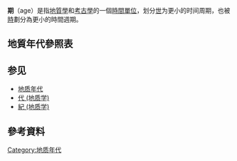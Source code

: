 {{地质年代单位}}

'''期'''（age）是指[[地質學|地質學]]和[[考古學|考古學]]的一個[[時間單位|時間單位]]，划分[[世_(地质学)|世]]为更小的时间周期，也被[[時(地質學)|時]]劃分為更小的時間週期。

==地質年代參照表==
{{Geologic_time_scale}}

== 参见 ==
*[[地质年代|地质年代]]
*[[代_(地质学)|代 (地质学)]]
*[[紀_(地质学)|紀 (地质学)]]


==參考資料==
{{reflist}}


{{地质年代}}

{{geol-stub}}
[[Category:地质年代|Category:地质年代]]